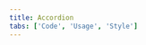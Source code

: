 ```yaml
---
title: Accordion
tabs: ['Code', 'Usage', 'Style']
---
```


<ComponentCode
    name="Accordion"
    component="accordion"
    variation="accordion"
    hasReactVersion
    hasVueVersion="accordion--default"
    >
</ComponentCode>
<ComponentDocs component="accordion" ></ComponentDocs>
